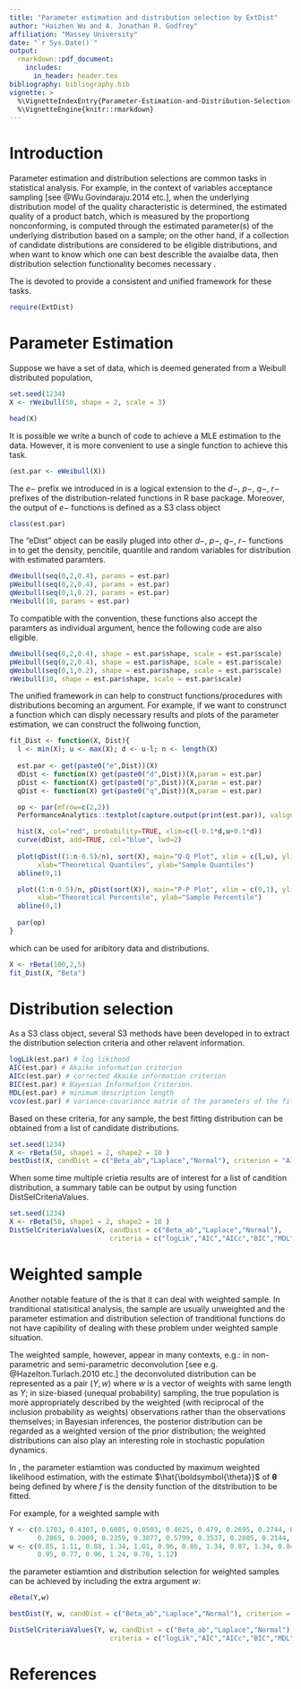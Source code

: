 ---
title: "Parameter estimation and distribution selection by ExtDist"
author: "Haizhen Wu and A. Jonathan R. Godfrey"
affiliation: "Massey University"
date: "`r Sys.Date()`"
output:
  rmarkdown::pdf_document:
    includes:
      in_header: header.tex
bibliography: bibliography.bib
vignette: >
  %\VignetteIndexEntry{Parameter-Estimation-and-Distribution-Selection-by-ExtDist}
  %\VignetteEngine{knitr::rmarkdown}
---

# Introduction
Parameter estimation and distribution selections are common tasks in statistical analysis. For example, in the context of variables acceptance sampling [see @Wu.Govindaraju.2014 etc.], when the underlying distribution model of the quality characteristic is determined, the estimated quality of a product batch, which is measured by the proportiong nonconforming, is computed through the estimated parameter(s) of the underlying distribution based on a sample; on the other hand, if a collection of candidate distributions are considered to be eligible distributions, and when want to know which one can best describle the avaialbe data, then distribution selection functionality becomes necessary . 

The \CRANpkg{ExtDist} is devoted to provide a consistent and unified framework for these tasks.

```{r, message=FALSE}
require(ExtDist)
```

# Parameter Estimation
Suppose we have a set of data, which is deemed generated from a Weibull distributed population,
```{r, echo=FALSE, message=FALSE}
set.seed(1234)
X <- rWeibull(50, shape = 2, scale = 3)
```
```{r}
head(X)
```
It is possible we write a bunch of code to achieve a MLE estimation to the data. However, it is more convenient to use a single function to achieve this task.
```{r}
(est.par <- eWeibull(X))
```

The $e-$ prefix we introduced in \CRANpkg{ExtDist} is a logical extension to the $d-$, $p-$, $q-$, $r-$ prefixes of the distribution-related functions in R base package. Moreover, the output of $e-$ functions is defined as a S3 class object
```{r}
class(est.par)
```

The "eDist" object can be easily pluged into other $d-$, $p-$, $q-$, $r-$ functions in \CRANpkg{ExtDist} to get the density, pencitile, quantile and random variables for distribution with estimated paramters. 
```{r}
dWeibull(seq(0,2,0.4), params = est.par)
pWeibull(seq(0,2,0.4), params = est.par)
qWeibull(seq(0,1,0.2), params = est.par)
rWeibull(10, params = est.par)
```

To compatible with the convention, these functions also accept the paramters as individual argument, hence the following code are also eligible.
```{r, results='hold'}
dWeibull(seq(0,2,0.4), shape = est.par$shape, scale = est.par$scale)
pWeibull(seq(0,2,0.4), shape = est.par$shape, scale = est.par$scale)
qWeibull(seq(0,1,0.2), shape = est.par$shape, scale = est.par$scale)
rWeibull(10, shape = est.par$shape, scale = est.par$scale)
```

The unified framework in \CRANpkg{ExtDist} can help to construct functions/procedures with distributions becoming an argument. For example, if we want to construnct a function which can disply necessary results and plots of the parameter estimation, we can construct the follwoing function,
```{r}
fit_Dist <- function(X, Dist){
  l <- min(X); u <- max(X); d <- u-l; n <- length(X)
  
  est.par <- get(paste0("e",Dist))(X)
  dDist <- function(X) get(paste0("d",Dist))(X,param = est.par)
  pDist <- function(X) get(paste0("p",Dist))(X,param = est.par)
  qDist <- function(X) get(paste0("q",Dist))(X,param = est.par)

  op <- par(mfrow=c(2,2)) 
  PerformanceAnalytics::textplot(capture.output(print(est.par)), valign = "top")

  hist(X, col="red", probability=TRUE, xlim=c(l-0.1*d,u+0.1*d))
  curve(dDist, add=TRUE, col="blue", lwd=2)
  
  plot(qDist((1:n-0.5)/n), sort(X), main="Q-Q Plot", xlim = c(l,u), ylim = c(l,u), 
       xlab="Theoretical Quantiles", ylab="Sample Quantiles")
  abline(0,1)

  plot((1:n-0.5)/n, pDist(sort(X)), main="P-P Plot", xlim = c(0,1), ylim = c(0,1),
       xlab="Theoretical Percentile", ylab="Sample Percentile")
  abline(0,1)
  
  par(op)
}
```
which can be used for aribitory data and distributions.
```{r}
X <- rBeta(100,2,5)
fit_Dist(X, "Beta")
```

# Distribution selection
As a S3 class object, several S3 methods have been developed in \CRANpkg{ExtDist} to extract the distribution selection criteria and other relavent information.
```{r}
logLik(est.par) # log likihood
AIC(est.par) # Akaike information criterion
AICc(est.par) # corrected Akaike information criterion
BIC(est.par) # Bayesian Information Criterion. 
MDL(est.par) # minimum description length 
vcov(est.par) # variance-covariance matrix of the parameters of the fitted distribution
```

Based on these criteria, for any sample, the best fitting distribution can be obtained from a list of candidate distributions.
```{r}
set.seed(1234)
X <- rBeta(50, shape1 = 2, shape2 = 10 )
bestDist(X, candDist = c("Beta_ab","Laplace","Normal"), criterion = "AIC")
```

When some time multiple crietia results are of interest for a list of candition distribution, a summary table can be output by using function DistSelCriteriaValues.
```{r}
set.seed(1234)
X <- rBeta(50, shape1 = 2, shape2 = 10 )
DistSelCriteriaValues(X, candDist = c("Beta_ab","Laplace","Normal"),
                         criteria = c("logLik","AIC","AICc","BIC","MDL"))
```

# Weighted sample
Another notable feature of the \CRANpkg{ExtDist} is that it can deal with weighted sample. In tranditional statisitical analysis, the sample are usually unweighted and the parameter estimation and distribution selection of tranditional functions do not have capibility of dealing with these problem under weighted sample situation. 

The weighted sample, however, appear in many contexts, e.g.: in non-parametric and semi-parametric deconvolution [see e.g. @Hazelton.Turlach.2010 etc.] the deconvoluted distribution can be represented as a pair $(Y,w)$ where $w$ is a vector of weights with same length as $Y$; in size-biased (unequal probability) sampling, the true population is more appropriately described by the weighted (with reciprocal of the inclusion probability as weights) observations rather than the observations themselves; in Bayesian inferences, the posterior distribution can be regarded as a weighted version of the prior distribution; the weighted distributions can also play an interesting role in stochastic population dynamics.

In \CRANpkg{ExtDist}, the parameter estiamtion was conducted by maximum weighted likelihood estimation, with the estimate $\hat{\boldsymbol{\theta}}$ of $\boldsymbol{\theta}$ being defined by
\begin{align}\label{eq:1}
\hat{\boldsymbol{\theta}}^{w}=\arg\max_{\boldsymbol{\theta}}\sum_{i=1}^n w_i\ln f(Y_i;\boldsymbol{\theta}),
\end{align}
where $f$ is the density function of the ditstribution to be fitted.

For example, for a weighted sample with 
```{r}
Y <- c(0.1703, 0.4307, 0.6085, 0.0503, 0.4625, 0.479, 0.2695, 0.2744, 0.2713, 0.2177, 
       0.2865, 0.2009, 0.2359, 0.3877, 0.5799, 0.3537, 0.2805, 0.2144, 0.2261, 0.4016)
w <- c(0.85, 1.11, 0.88, 1.34, 1.01, 0.96, 0.86, 1.34, 0.87, 1.34, 0.84, 0.84, 0.83, 1.09, 
       0.95, 0.77, 0.96, 1.24, 0.78, 1.12)
```
the parameter estiamtion and distribution selection for weighted samples can be achieved by including the extra argument $w$:
```{r}
eBeta(Y,w)

bestDist(Y, w, candDist = c("Beta_ab","Laplace","Normal"), criterion = "AIC")

DistSelCriteriaValues(Y, w, candDist = c("Beta_ab","Laplace","Normal"),
                         criteria = c("logLik","AIC","AICc","BIC","MDL"))
```

# References




